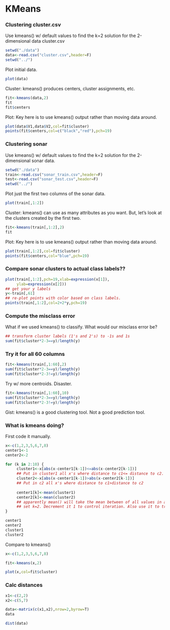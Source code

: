 KMeans
========================================================

### Clustering cluster.csv

Use kmeans() w/ default values to find the k=2 solution for the 2-dimensional data cluster.csv


```r
setwd("./data")
data<-read.csv("cluster.csv",header=F)
setwd("../")
```

Plot initial data.

```r
plot(data)
```

Cluster: kmeans() produces centers, cluster assignments, etc.

```r
fit<-kmeans(data,2)
fit
fit$centers
```

Plot: Key here is to use kmeans() output rather than moving data around. 

```r
plot(data$V1,data$V2,col=fit$cluster)
points(fit$centers,col=c("black","red"),pch=19)
```

### Clustering sonar

Use kmeans() w/ default values to find the k=2 solution for the 2-dimensional sonar data.


```r
setwd("./data")
train<-read.csv("sonar_train.csv",header=F)
test<-read.csv("sonar_test.csv",header=F)
setwd("../")
```

Plot just the first two columns of the sonar data.

```r
plot(train[,1:2])
```

Cluster: kmeans() can use as many attributes as you want. But, let's look at the clusters created by the first two. 

```r
fit<-kmeans(train[,1:2],2)
fit
```

Plot: Key here is to use kmeans() output rather than moving data around. 

```r
plot(train[,1:2],col=fit$cluster)
points(fit$centers,col="blue",pch=19)
```

### Compare sonar clusters to actual class labels??


```r
plot(train[,1:2],pch=19,xlab=expression(x[1]),
     ylab=expression(x[2]))
## get your y labels
y<-train[,61]
## re-plot points with color based on class labels.
points(train[,1:2],col=2+2*y,pch=19)
```

### Compute the misclass error

What if we used kmeans() to classify. What would our misclass error be?


```r
## transform cluster labels (1's and 2's) to -1s and 1s
sum(fit$cluster*2-3==y)/length(y)

```

### Try it for all 60 columns

```r
fit<-kmeans(train[,1:60],2)
sum(fit$cluster*2-3==y)/length(y)
sum(fit$cluster*2-3!=y)/length(y)
```

Try w/ more centroids. Disaster.

```r
fit<-kmeans(train[,1:60],10)
sum(fit$cluster*2-3==y)/length(y)
sum(fit$cluster*2-3!=y)/length(y)
```

Gist: kmeans() is a good clustering tool. Not a good prediction tool.

### What is kmeans doing? 

First code it manually. 

```r
x<-c(1,2,3,5,6,7,8)
center1<-1
center2<-2

for (k in 2:10) {
     cluster1<-x[abs(x-center1[k-1])<=abs(x-center2[k-1])]
     ## Put in cluster1 all x's where distance to c1<= distance to c2.
     cluster2<-x[abs(x-center1[k-1])>abs(x-center2[k-1])]
     ## Put in c2 all x's where distance to c1>distance to c2
     
     center1[k]<-mean(cluster1)
     center2[k]<-mean(cluster2)
     ## apparently mean() will take the mean between of all values in a cluster.
     ## set k=2. Decrement it 1 to control iteration. Also use it to track the updates clusters. 
}

center1
center2
cluster1
cluster2
```

Compare to kmeans()

```r
x<-c(1,2,3,5,6,7,8)

fit<-kmeans(x,2)

plot(x,col=fit$cluster)
```

### Calc distances

```r
x1<-c(2,2)
x2<-c(5,7)

data<-matrix(c(x1,x2),nrow=2,byrow=T)
data

dist(data)
```

